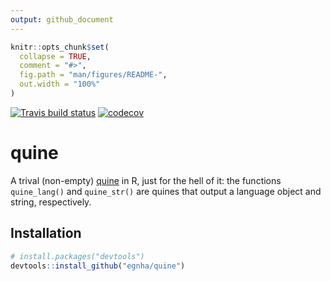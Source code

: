 ```yaml
---
output: github_document
---
```


<!-- README.md is generated from README.Rmd. Please edit that file -->

```r
knitr::opts_chunk$set(
  collapse = TRUE,
  comment = "#>",
  fig.path = "man/figures/README-",
  out.width = "100%"
)
```

[![Travis build status](https://travis-ci.org/egnha/quine.svg?branch=master)](https://travis-ci.org/egnha/quine)
[![codecov](https://codecov.io/gh/egnha/quine/branch/master/graph/badge.svg)](https://codecov.io/gh/egnha/quine)

# quine

A trival (non-empty) [quine](https://en.wikipedia.org/wiki/Quine_(computing)) in
R, just for the hell of it: the functions `quine_lang()` and `quine_str()` are
quines that output a language object and string, respectively.

## Installation

```r
# install.packages("devtools")
devtools::install_github("egnha/quine")
```
